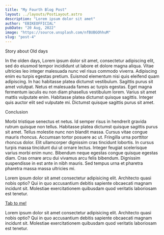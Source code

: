 ```yaml
---
title: "My Fourth Blog Post"
layout: ../layouts/PostLayout.astro
description: "Lorem ipsum dolor sit amet"
author: "EBIKEOFFICIAL"
pubDate: "20 Aug, 2022"
image: "https://source.unsplash.com/nfBUBGOhhuM"
slug: "post-4"
---
```



Story about Old days

In the olden days, Lorem ipsum dolor sit amet, consectetur adipiscing elit, sed do eiusmod tempor incididunt ut labore et dolore magna aliqua. Vitae ultricies leo integer malesuada nunc vel risus commodo viverra. Adipiscing enim eu turpis egestas pretium. Euismod elementum nisi quis eleifend quam adipiscing. In hac habitasse platea dictumst vestibulum. Sagittis purus sit amet volutpat. Netus et malesuada fames ac turpis egestas. Eget magna fermentum iaculis eu non diam phasellus vestibulum lorem. Varius sit amet mattis vulputate enim. Habitasse platea dictumst quisque sagittis. Integer quis auctor elit sed vulputate mi. Dictumst quisque sagittis purus sit amet.

Conclusion

Morbi tristique senectus et netus. Id semper risus in hendrerit gravida rutrum quisque non tellus. Habitasse platea dictumst quisque sagittis purus sit amet. Tellus molestie nunc non blandit massa. Cursus vitae congue mauris rhoncus. Accumsan tortor posuere ac ut. Fringilla urna porttitor rhoncus dolor. Elit ullamcorper dignissim cras tincidunt lobortis. In cursus turpis massa tincidunt dui ut ornare lectus. Integer feugiat scelerisque varius morbi enim nunc. Bibendum neque egestas congue quisque egestas diam. Cras ornare arcu dui vivamus arcu felis bibendum. Dignissim suspendisse in est ante in nibh mauris. Sed tempus urna et pharetra pharetra massa massa ultricies mi.

<Accordion>
  <AccordionItem header="First Item">
    <p>
      Lorem ipsum dolor sit amet consectetur adipisicing elit. Architecto quasi
      nobis optio? Qui in quo accusantium debitis sapiente obcaecati magnam
      incidunt sit. Molestiae exercitationem quibusdam quod veritatis laboriosam
      est tenetur.
    </p>
    <a href="">Tab to me!</a>
  </AccordionItem>
  <AccordionItem header="Second Item">
    <p>
      Lorem ipsum dolor sit amet consectetur adipisicing elit. Architecto quasi
      nobis optio? Qui in quo accusantium debitis sapiente obcaecati magnam
      incidunt sit. Molestiae exercitationem quibusdam quod veritatis laboriosam
      est tenetur.
    </p>
  </AccordionItem>
</Accordion>
